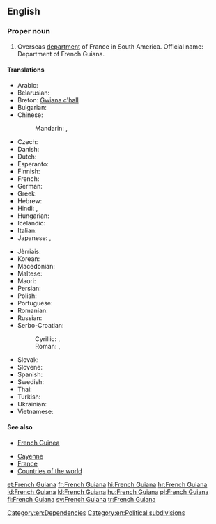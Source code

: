 ==English==
{{wikipedia}}

===Proper noun===
{{en-proper noun}}

# Overseas [[department]] of France in South America. Official name: Department of French Guiana.

====Translations====
{{trans-top|Department of French Guiana}}
* Arabic: {{t-|ar|غيانا الفرنسية|f|tr=ghiyaana al-faransíyya}}
* Belarusian: {{t-|be|Французская Гвіяна|f|tr=Francúzskaja Hvijána}}
* Breton: [[Gwiana c'hall]]
* Bulgarian: {{t-|bg|Френска Гвиана|f|tr=Frénska Gviána}}
* Chinese:
*: Mandarin: {{t-|cmn|法屬圭亞那|sc=Hani}}, {{t-|cmn|法属圭亚那|tr=Fà shǔ Guīyǎnà|sc=Hani}}
* Czech: {{t+|cs|Francouzská Guyana|f}}
* Danish: {{t-|da|Fransk Guyana}}
* Dutch: {{t-|nl|Frans Guyana}}
* Esperanto: {{t-|eo|Franca Gviano}}
* Finnish: {{t-|fi|Ranskan Guayana}}
* French: {{t+|fr|Guyane française|f}}
* German: {{t+|de|Französisch-Guayana|n}}
* Greek: {{t-|el|Γαλλική Γουιάνα|f|tr=Gallikí Gouiána}}
* Hebrew: {{t-|he|גיאנה הצרפתית|f|tr=giana ha-tsorfatít}}
* Hindi: {{t-|hi|फ़्रेंच गयाना|tr=frēnc gayānā}}, {{t-|hi|फ्रेंच गयाना|tr=frēnc gayānā, phrēnc gayānā}}
* Hungarian: {{t-|hu|Francia Guayana}}
* Icelandic: {{t-|is|Franska Gvæjana}}
* Italian: {{t-|it|Guiana francese|f}}
* Japanese: {{t-|ja|フランス領ギアナ|tr=Furansu-ryō Giana}},  {{t-|ja|仏領ギアナ|tr=Futsu-ryō Giana}}
{{trans-mid}}
* Jèrriais: {{tø|roa-jer|Guyane Française|f}}
* Korean: {{t+|ko|프랑스령 기아나|tr=Peurangseuryeong Giana|sc=Hang}}
* Macedonian: {{t-|mk|Француска Гвајана|f|tr=Fráncuska Gvajána}}
* Maltese: {{t-|mt|Gujana Franċiża|f|alt=il-Gujana Franċiża}}
* Maori: {{t|mi|Kaiana Wīwī}}
* Persian: {{t-|fa|گویان فرانسه}}
* Polish: {{t+|pl|Gujana Francuska|f}}
* Portuguese: {{t+|pt|Guiana Francesa}}
* Romanian: {{t-|ro|Guyana Franceză|f}}
* Russian: {{t-|ru|Французская Гвиана|f|tr=Francúzskaja Gviána}}
* Serbo-Croatian:
*: Cyrillic: {{t-|sh|Француска Гвајана|f|sc=Cyrl}}, {{t-|sh|Француска Гвијана|f|sc=Cyrl}}
*: Roman: {{t-|sh|Francuska Gvajana|f}}, {{t-|sh|Francuska Gvijana|f}}
* Slovak: {{t-|sk|Francúzska Guyana|f}}
* Slovene: {{t+|sl|Francóska Gvajána|f}}
* Spanish: {{t+|es|Guayana Francesa}}
* Swedish: {{t+|sv|Franska Guyana}}
* Thai: {{t-|th|เฟรนช์เกียนา|tr=french gianaa}}
* Turkish: {{t+|tr|Fransız Guyanası}}
* Ukrainian: {{t-|uk|Французька Гвіана|f|tr=Francúz'ka Hviána}}
* Vietnamese: {{t-|vi|Guyane thuộc Pháp}}
{{trans-bottom}}

====See also====
* {{qualifier|not to be confused with}} [[French Guinea]]
* [[Cayenne]]
* [[France]]
* [[Appendix:Countries of the world|Countries of the world]]

[[Category:en:Dependencies]]
[[Category:en:Political subdivisions]]

[[et:French Guiana]]
[[fr:French Guiana]]
[[hi:French Guiana]]
[[hr:French Guiana]]
[[id:French Guiana]]
[[kl:French Guiana]]
[[hu:French Guiana]]
[[pl:French Guiana]]
[[fi:French Guiana]]
[[sv:French Guiana]]
[[tr:French Guiana]]